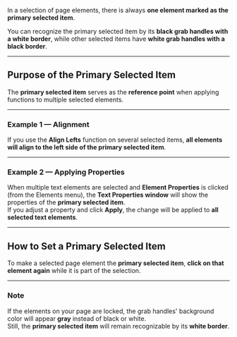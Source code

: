 
In a selection of page elements, there is always **one element marked as the primary selected item**.  

You can recognize the primary selected item by its **black grab handles with a white border**, while other selected items have **white grab handles with a black border**.  

---

## Purpose of the Primary Selected Item  

The **primary selected item** serves as the **reference point** when applying functions to multiple selected elements.  

---

### Example 1 — Alignment  
If you use the **Align Lefts** function on several selected items, **all elements will align to the left side of the primary selected item**.  

---

### Example 2 — Applying Properties  
When multiple text elements are selected and **Element Properties** is clicked (from the Elements menu), the **Text Properties window** will show the properties of the **primary selected item**.  
If you adjust a property and click **Apply**, the change will be applied to **all selected text elements**.  

---

## How to Set a Primary Selected Item  

To make a selected page element the **primary selected item**, **click on that element again** while it is part of the selection.  

---

### Note  
If the elements on your page are locked, the grab handles' background color will appear **gray** instead of black or white.  
Still, the **primary selected item** will remain recognizable by its **white border**.

